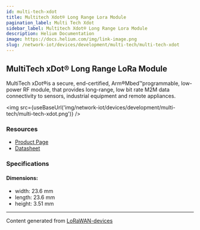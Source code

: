 ```yaml
---
id: multi-tech-xdot
title: Multitech Xdot® Long Range Lora Module
pagination_label: Multi Tech Xdot
sidebar_label: Multitech Xdot® Long Range Lora Module
description: Helium Documentation
image: https://docs.helium.com/img/link-image.png
slug: /network-iot/devices/development/multi-tech/multi-tech-xdot
---
```



## MultiTech xDot® Long Range LoRa Module

MultiTech xDot®is a secure, end-certified, Arm®Mbed™programmable, low-power RF module, that provides
long-range, low bit rate M2M data connectivity to sensors, industrial equipment and remote
appliances.

<img src={useBaseUrl('img/network-iot/devices/development/multi-tech/multi-tech-xdot.png')} />

### Resources

- [Product Page](https://www.multitech.com/brands/multiconnect-xdot)
- [Datasheet](https://www.multitech.com/documents/publications/data-sheets/86002182.pdf)

### Specifications

#### Dimensions:

- width: 23.6 mm
- length: 23.6 mm
- height: 3.51 mm

---

Content generated from [LoRaWAN-devices](https://github.com/TheThingsNetwork/lorawan-devices)
